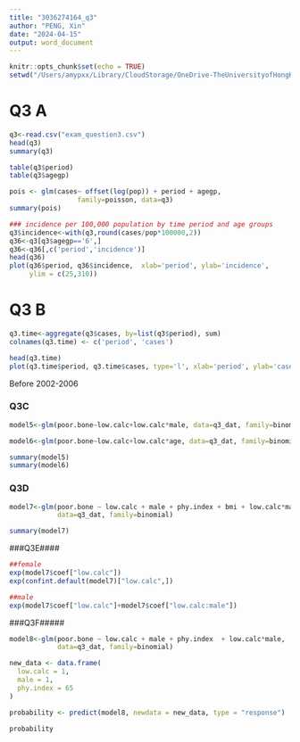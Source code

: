```yaml
---
title: "3036274164_q3"
author: "PENG, Xin"
date: "2024-04-15"
output: word_document
---
```


```r
knitr::opts_chunk$set(echo = TRUE)
setwd("/Users/amypxx/Library/CloudStorage/OneDrive-TheUniversityofHongKong-Connect/adv stat/final exam")
```

# Q3 A 

```r
q3<-read.csv("exam_question3.csv")
head(q3)
summary(q3)

table(q3$period)
table(q3$agegp)

pois <- glm(cases~ offset(log(pop)) + period + agegp, 
                 family=poisson, data=q3)
summary(pois)

### incidence per 100,000 population by time period and age groups
q3$incidence<-with(q3,round(cases/pop*100000,2))
q36<-q3[q3$agegp=='6',]
q36<-q36[,c('period','incidence')]
head(q36)
plot(q36$period, q36$incidence,  xlab='period', ylab='incidence', 
     ylim = c(25,310))

```

# Q3 B 

```r
q3.time<-aggregate(q3$cases, by=list(q3$period), sum) 
colnames(q3.time) <- c('period', 'cases')

head(q3.time)
plot(q3.time$period, q3.time$cases, type='l', xlab='period', ylab='cases')
```
Before 2002-2006

### Q3C####

```r

model5<-glm(poor.bone~low.calc+low.calc*male, data=q3_dat, family=binomial)

model6<-glm(poor.bone~low.calc+low.calc*age, data=q3_dat, family=binomial)

summary(model5)
summary(model6)
```

### Q3D####
```r
model7<-glm(poor.bone ~ low.calc + male + phy.index + bmi + low.calc*male, 
            data=q3_dat, family=binomial)

summary(model7)
```
###Q3E####
```r
##female
exp(model7$coef["low.calc"])
exp(confint.default(model7)["low.calc",])

##male
exp(model7$coef["low.calc"]+model7$coef["low.calc:male"])

```
###Q3F#####
```r
model8<-glm(poor.bone ~ low.calc + male + phy.index  + low.calc*male, 
            data=q3_dat, family=binomial)

new_data <- data.frame(
  low.calc = 1,  
  male = 1,     
  phy.index = 65
)

probability <- predict(model8, newdata = new_data, type = "response")

probability
```